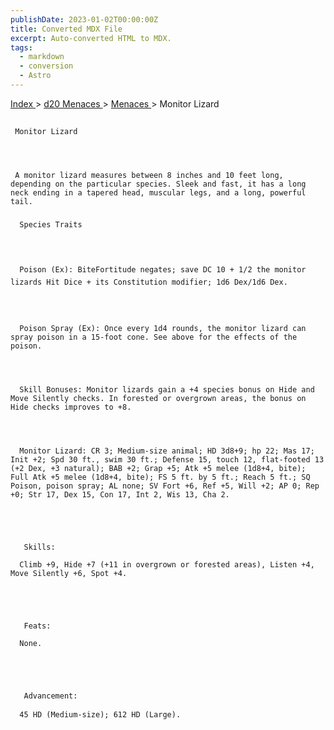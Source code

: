 ```yaml
---
publishDate: 2023-01-02T00:00:00Z
title: Converted MDX File
excerpt: Auto-converted HTML to MDX.
tags:
  - markdown
  - conversion
  - Astro
---
```







[
      Index
     ](-index)
     >
     [
      d20 Menaces
     ](menaces-d20-index)
     >
     [
      Menaces
     ](menaces-d20-menaces-index)
     > Monitor Lizard
    





## 
     Monitor Lizard
    



     A monitor lizard measures between 8 inches and 10 feet long, depending on the particular species. Sleek and fast, it has a long neck ending in a tapered head, muscular legs, and a long, powerful tail.
     

### 
      Species Traits
     



      Poison (Ex): BiteFortitude negates; save DC 10 + 1/2 the monitor lizards Hit Dice + its Constitution modifier; 1d6 Dex/1d6 Dex.
     



      Poison Spray (Ex): Once every 1d4 rounds, the monitor lizard can spray poison in a 15-foot cone. See above for the effects of the poison.
     



      Skill Bonuses: Monitor lizards gain a +4 species bonus on Hide and Move Silently checks. In forested or overgrown areas, the bonus on Hide checks improves to +8.
     



      Monitor Lizard: CR 3; Medium-size animal; HD 3d8+9; hp 22; Mas 17; Init +2; Spd 30 ft., swim 30 ft.; Defense 15, touch 12, flat-footed 13 (+2 Dex, +3 natural); BAB +2; Grap +5; Atk +5 melee (1d8+4, bite); Full Atk +5 melee (1d8+4, bite); FS 5 ft. by 5 ft.; Reach 5 ft.; SQ Poison, poison spray; AL none; SV Fort +6, Ref +5, Will +2; AP 0; Rep +0; Str 17, Dex 15, Con 17, Int 2, Wis 13, Cha 2.
     




       Skills:
      
      Climb +9, Hide +7 (+11 in overgrown or forested areas), Listen +4, Move Silently +6, Spot +4.
     




       Feats:
      
      None.
     




       Advancement:
      
      45 HD (Medium-size); 612 HD (Large).
     





